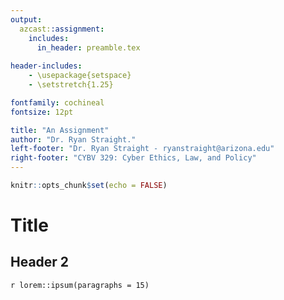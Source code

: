 ```yaml
---
output: 
  azcast::assignment:
    includes:
      in_header: preamble.tex
       
header-includes:
    - \usepackage{setspace}
    - \setstretch{1.25}

fontfamily: cochineal
fontsize: 12pt

title: "An Assignment"
author: "Dr. Ryan Straight."
left-footer: "Dr. Ryan Straight - ryanstraight@arizona.edu"
right-footer: "CYBV 329: Cyber Ethics, Law, and Policy"
---
```


```r
knitr::opts_chunk$set(echo = FALSE)
```

# Title

## Header 2

`r lorem::ipsum(paragraphs = 15)`
